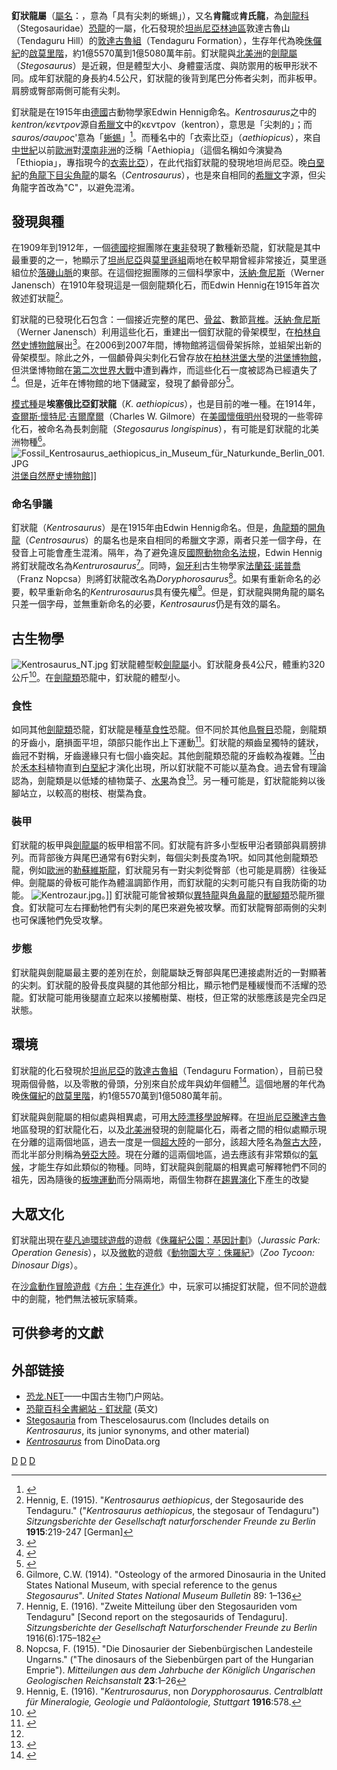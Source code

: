 {{Automatic taxobox
| taxon = Kentrosaurus
| fossil_range = [[侏羅紀|侏羅紀]]晚期, {{fossil_range|152|earliest=159.7|latest=146.8}}
| image = Berlin Naturkundemuseum Dino Eingangshalle.jpg
| image_caption = 釘狀龍的骨架模型，位於[[德國|德國]][[柏林自然博物館|柏林自然博物館]]
| authority = [[Edwin_Hennig|Hennig]], 1915
| type_species = '''埃塞俄比亞釘狀龍<br />''Kentrosaurus aethiopicus'''''
| type_species_authority = Hennig, 1915
| synonyms = 
* ''Doryphorosaurus'' <small>[[法蘭茲·諾普喬|Nopcsa]], 1916</small>
* ''Kentrurosaurus'' <small>Hennig, 1916</small>
}}

'''釘狀龍屬'''（[[學名|屬名]]：{{lang|la|''Kentrosaurus''}}，意為「具有尖刺的蜥蜴」），又名'''肯龍'''或'''肯氏龍'''，為[[劍龍科|劍龍科]]（Stegosauridae）[[恐龍|恐龍]]的一屬，化石發現於[[坦尚尼亞|坦尚尼亞]][[林迪區|林迪區]]敦達古魯山（Tendaguru Hill）的[[敦達古魯組|敦達古魯組]]（Tendaguru Formation），生存年代為晚[[侏儸紀|侏儸紀]]的[[啟莫里階|啟莫里階]]，約1億5570萬到1億5080萬年前。釘狀龍與[[北美洲|北美洲]]的[[劍龍屬|劍龍屬]]（''Stegosaurus''）是近親，但是體型大小、身體靈活度、與防禦用的板甲形狀不同。成年釘狀龍的身長約4.5公尺，釘狀龍的後背到尾巴分佈者尖刺，而非板甲。肩膀或臀部兩側可能有尖刺。

釘狀龍是在1915年由[[德國|德國]]古動物學家Edwin Hennig命名。''Kentrosaurus''之中的''kentron/κεντρον''源自[[希臘文|希臘文]]中的κεντρον（kentron），意思是「尖刺的」；而''sauros/σαυρος'''意為「[[蜥蜴|蜥蜴]]」<ref name=Liddell1980>{{cite book | author = Liddell, Henry George and Robert Scott | year = 1980 | title = A Greek-English Lexicon (Abridged Edition) | url = https://archive.org/details/lexicon00lidd | publisher = Oxford University Press | location = United Kingdom | isbn =0-19-910207-4}}</ref>。而種名中的「衣索比亞」（''aethiopicus''），來自[[中世紀|中世紀]]以前[[歐洲|歐洲]]對[[漠南非洲|漠南非洲]]的泛稱「Aethiopia」（這個名稱如今演變為「Ethiopia」，專指現今的[[衣索比亞|衣索比亞]]），在此代指釘狀龍的發現地坦尚尼亞。晚[[白堊紀|白堊紀]]的[[角龍下目|角龍下目]][[尖角龍|尖角龍]]的屬名（''Centrosaurus''），也是來自相同的[[希臘文|希臘文]]字源，但尖角龍字首改為"C"，以避免混淆。

==發現與種==

在1909年到1912年，一個[[德國|德國]]挖掘團隊在[[東非|東非]]發現了數種新恐龍，釘狀龍是其中最重要的之一，牠顯示了[[坦尚尼亞|坦尚尼亞]]與[[莫里遜組|莫里遜組]]兩地在較早期曾經非常接近，莫里遜組位於[[落磯山脈|落磯山脈]]的東部。在這個挖掘團隊的三個科學家中，[[沃納·詹尼斯|沃納·詹尼斯]]（Werner Janensch）在1910年發現這是一個劍龍類化石，而Edwin Hennig在1915年首次敘述釘狀龍<ref name=Hennig1915>Hennig, E. (1915). "''Kentrosaurus aethiopicus'', der Stegosauride des Tendaguru." ("''Kentrosaurus aethiopicus'', the stegosaur of Tendaguru") ''Sitzungsberichte der Gesellschaft naturforschender Freunde zu Berlin'' '''1915''':219-247 [German]</ref>。

釘狀龍的已發現化石包含：一個接近完整的尾巴、[[骨盆|骨盆]]、數節[[背椎|背椎]]。[[沃納·詹尼斯|沃納·詹尼斯]]（Werner Janensch）利用這些化石，重建出一個釘狀龍的骨架模型，在[[柏林自然史博物館|柏林自然史博物館]]展出<ref name=Janensch>{{cite journal| last = Janensch| first = W.| title = Ein aufgestelltes Skelett von ''Kentrurosaurus aethiopicus'' E. Hennig aus den Tendaguru-Schichten Deutsch-Ostafrikas| journal = Palaeontographica| volume = Suppl. 7 I| pages = 255-276| date = 1925}}</ref>。在2006到2007年間，博物館將這個骨架拆除，並組架出新的骨架模型。除此之外，一個顱骨與尖刺化石曾存放在[[柏林洪堡大學|柏林洪堡大學]]的[[洪堡博物館|洪堡博物館]]，但洪堡博物館在[[第二次世界大戰|第二次世界大戰]]中遭到轟炸，而這些化石一度被認為已經遺失了<ref name=DFG97>{{cite book|chapter=Kentrosaurus |last=Glut |first=Donald F. |title=Dinosaurs: The Encyclopedia |url=https://archive.org/details/dinosaursencyclo04dfgl |year=1997 |publisher=McFarland & Co |location=Jefferson, North Carolina |pages=[https://archive.org/details/dinosaursencyclo04dfgl/page/n519 516]–519 |isbn=0-89950-917-7}}</ref>。但是，近年在博物館的地下儲藏室，發現了顱骨部分<ref name="Galton">{{cite journal| last = Galton| first = Peter M.| title = Skull bones and endocranial casts of stegosaurian dinosaur ''Kentrosaurus'' Hennig, 1915 from Upper Jurassic of Tanzania, East Africa| journal = Geologica et Palaeontologica| volume = 22| pages = 123-143| date = 1988}}</ref>。

[[模式種|模式種]]是'''埃塞俄比亞釘狀龍'''（''K. aethiopicus''），也是目前的唯一種。在1914年，[[查爾斯·懷特尼·吉爾摩爾|查爾斯·懷特尼·吉爾摩爾]]（Charles W. Gilmore）在[[美國|美國]][[懷俄明州|懷俄明州]]發現的一些零碎化石，被命名為長刺劍龍（''Stegosaurus longispinus''），有可能是釘狀龍的北美洲物種<ref name="Gilmore">Gilmore, C.W. (1914). "Osteology of the armored Dinosauria in the United States National Museum, with special reference to the genus ''Stegosaurus''". ''United States National Museum Bulletin'' 89: 1–136</ref>。
[[Image:Fossil_Kentrosaurus_aethiopicus_in_Museum_für_Naturkunde_Berlin_001.JPG|thumb]][[洪堡自然歷史博物館|洪堡自然歷史博物館]]]]
===命名爭議===
釘狀龍（''Kentrosaurus''）是在1915年由Edwin Hennig命名。但是，[[角龍類|角龍類]]的[[開角龍|開角龍]]（''Centrosaurus''）的屬名也是來自相同的希臘文字源，兩者只差一個字母，在發音上可能會產生混淆。隔年，為了避免違反[[國際動物命名法規|國際動物命名法規]]，Edwin Hennig將釘狀龍改名為''Kentrurosaurus''<ref name="Hennig1916">Hennig, E. (1916). "Zweite Mitteilung über den Stegosauriden vom Tendaguru" [Second report on the stegosaurids of Tendaguru]. ''Sitzungsberichte der Gesellschaft Naturforschender Freunde zu Berlin'' 1916(6):175–182</ref>。同時，[[匈牙利|匈牙利]]古生物學家[[法蘭茲·諾普喬|法蘭茲·諾普喬]]（Franz Nopcsa）則將釘狀龍改名為''Doryphorosaurus''<ref name=Nopcsa16>Nopcsa, F. (1915). "Die Dinosaurier der Siebenbürgischen Landesteile Ungarns." ("The dinosaurs of the Siebenbürgen part of the Hungarian Emprie"). ''Mitteilungen aus dem Jahrbuche der Königlich Ungarischen Geologischen Reichsanstalt'' '''23''':1–26</ref>。如果有重新命名的必要，較早重新命名的''Kentrurosaurus''具有優先權<ref name="Hennig1916b">Hennig, E. (1916). "''Kentrurosaurus'', non ''Dorypphorosaurus''. ''Centralblatt für Mineralogie, Geologie und Paläontologie, Stuttgart'' '''1916''':578.</ref>。但是，釘狀龍與開角龍的屬名只差一個字母，並無重新命名的必要，''Kentrosaurus''仍是有效的屬名。

==古生物學==
[[Image:Kentrosaurus_NT.jpg|thumb]]
釘狀龍體型較[[劍龍屬|劍龍屬]]小。釘狀龍身長4公尺，體重約320公斤<ref name="Seebacher">{{cite journal| last = Seebacher| first = Frank| authorlink = | coauthors = | title = A new method to calculate allometric length-mass relationship of dinosaurs| journal = Journal of Vertebrate Paleontology| volume = 21| issue = 1| pages = 51-60| publisher = | location = | date = 2001| url = | doi = | id = | accessdate = }}</ref>。在[[劍龍類|劍龍類]]恐龍中，釘狀龍的體型小。

===食性===
如同其他[[劍龍類|劍龍類]]恐龍，釘狀龍是種[[草食性|草食性]]恐龍。但不同於其他[[鳥臀目|鳥臀目]]恐龍，劍龍類的牙齒小，磨損面平坦，頜部只能作出上下運動<ref>{{cite book|title=The Armored Dinosaurs|year=2001|chapter=Tooth wear and possible jaw action of ''Scelidosaurus harrisoni'' and a review of feeding mechanisms in other thyreophoran dinosaurs.|editor=Carpenter, Kenneth(ed)|author=Barrett PM|pages=25–52|publisher=Indiana University Press|isbn=0-253-33964-2}}</ref>。釘狀龍的頰齒呈獨特的鏟狀，齒冠不對稱，牙齒邊緣只有七個小齒突起。其他劍龍類恐龍的牙齒較為複雜。<ref name="dinosauria04"/>由於[[禾本科|禾本科]]植物直到[[白堊紀|白堊紀]]才演化出現，所以釘狀龍不可能以[[草|草]]為食。過去曾有理論認為，劍龍類是以低矮的植物葉子、[[水果|水果]]為食<ref name ="Weishampel984">{{cite journal|author=Weishampel DB|year=1984|title=Interactions between Mesozoic Plants and Vertebrates: Fructifications and seed predation|journal=N. Jb. Geol. Paläontol. Abhandl.|pages=224–250|volume=167}}</ref>。另一種可能是，釘狀龍能夠以後腳站立，以較高的樹枝、樹葉為食。

===裝甲===
釘狀龍的板甲與[[劍龍屬|劍龍屬]]的板甲相當不同。釘狀龍有許多小型板甲沿者頸部與肩膀排列。而背部後方與尾巴通常有6對尖刺，每個尖刺長度為1呎。如同其他劍龍類恐龍，例如[[歐洲|歐洲]]的[[勒蘇維斯龍|勒蘇維斯龍]]，釘狀龍另有一對尖刺從臀部（也可能是肩膀）往後延伸。劍龍屬的骨板可能作為體溫調節作用，而釘狀龍的尖刺可能只有自我防衛的功能。
[[File:Kentrozaur.jpg|thumb]]。]]
釘狀龍可能曾被類似[[異特龍|異特龍]]與[[角鼻龍|角鼻龍]]的[[獸腳類|獸腳類]]恐龍所獵食。釘狀龍可左右揮動牠們有尖刺的尾巴來避免被攻擊。而釘狀龍臀部兩側的尖刺也可保護牠們免受攻擊。

===步態===
釘狀龍與劍龍屬最主要的差別在於，劍龍屬缺乏臀部與尾巴連接處附近的一對顯著的尖刺。釘狀龍的股骨長度與腿的其他部分相比，顯示牠們是種緩慢而不活耀的恐龍。釘狀龍可能用後腿直立起來以接觸樹葉、樹枝，但正常的狀態應該是完全四足狀態。

==環境==
釘狀龍的化石發現於[[坦尚尼亞|坦尚尼亞]]的[[敦達古魯組|敦達古魯組]]（Tendaguru Formation），目前已發現兩個骨骼，以及零散的骨頭，分別來自於成年與幼年個體<ref name="dinosauria04">{{cite book|title=The Dinosauria (2nd Edition)|url=https://archive.org/details/dinosauriandedit00weis| year=2004 |chapter=Stegosauria |editor=Weishampel D.B., Dodson P., Osmólska H. |author=Galton P.M., Upchurch P. |pages=[https://archive.org/details/dinosauriandedit00weis/page/361 361] |publisher=University of California Press |isbn=0-520-24209-2}}</ref>。這個地層的年代為晚[[侏儸紀|侏儸紀]]的[[啟莫里階|啟莫里階]]，約1億5570萬到1億5080萬年前。

釘狀龍與劍龍屬的相似處與相異處，可用[[大陸漂移學說|大陸漂移學說]]解釋。在[[坦尚尼亞|坦尚尼亞]][[騰達古魯|騰達古魯]]地區發現的釘狀龍化石，以及[[北美洲|北美洲]]發現的劍龍屬化石，兩者之間的相似處顯示現在分離的這兩個地區，過去一度是一個[[超大陸|超大陸]]的一部分，該超大陸名為[[盤古大陸|盤古大陸]]，而北半部分則稱為[[勞亞大陸|勞亞大陸]]。現在分離的這兩個地區，過去應該有非常類似的[[氣候|氣候]]，才能生存如此類似的物種。同時，釘狀龍與劍龍屬的相異處可解釋牠們不同的祖先，因為隨後的[[板塊運動|板塊運動]]而分隔兩地，兩個生物群在[[趨異演化|趨異演化]]下產生的改變

==大眾文化==
釘狀龍出現在[[斐凡迪環球遊戲|斐凡迪環球遊戲]]的遊戲《[[侏羅紀公園：基因計劃|侏羅紀公園：基因計劃]]》（''Jurassic Park: Operation Genesis''），以及[[微軟|微軟]]的遊戲《[[動物園大亨：侏羅紀|動物園大亨：侏羅紀]]》（''Zoo Tycoon: Dinosaur Digs''）。

在[[沙盒|沙盒]][[動作冒險遊戲|動作冒險遊戲]]《[[方舟：生存進化|方舟：生存進化]]》中，玩家可以捕捉釘狀龍，但不同於遊戲中的劍龍，牠們無法被玩家騎乘。

==可供參考的文獻==
{{reflist}}

==外部链接==
*[https://web.archive.org/web/20170527222928/http://dinosaur.net.cn/ 恐龙.NET]——中国古生物门户网站。
*[http://www.dinoruss.com/de_4/5a77637.htm 恐龍百科全書網站 - 釘狀龍] {{Wayback|url=http://www.dinoruss.com/de_4/5a77637.htm |date=20070804025700 }}(英文)
*[https://web.archive.org/web/20090729092426/http://www.thescelosaurus.com/stegosauria.htm Stegosauria] from Thescelosaurus.com (Includes details on ''Kentrosaurus'', its junior synonyms, and other material)
*[http://www.dinodata.org/index.php?option=com_content&task=view&id=6757&Itemid=67 ''Kentrosaurus''] {{Wayback|url=http://www.dinodata.org/index.php?option=com_content&task=view&id=6757&Itemid=67 |date=20110923073450 }} from DinoData.org
{{Taxonbar|from=Q131094}}

[[Category:剑龙亚目|D]]
[[Category:非洲恐龍|D]]
[[Category:侏羅紀恐龍|D]]